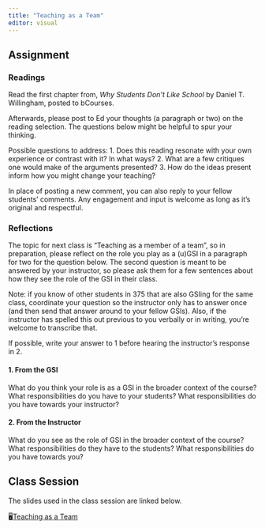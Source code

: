 ```yaml
---
title: "Teaching as a Team"
editor: visual
---
```


## Assignment

### Readings

Read the first chapter from, *Why Students Don't Like School* by Daniel T. Willingham, posted to bCourses.

Afterwards, please post to Ed your thoughts (a paragraph or two) on the reading selection. The questions below might be helpful to spur your thinking.

Possible questions to address: 1. Does this reading resonate with your own experience or contrast with it? In what ways? 2. What are a few critiques one would make of the arguments presented? 3. How do the ideas present inform how you might change your teaching?

In place of posting a new comment, you can also reply to your fellow students' comments. Any engagement and input is welcome as long as it's original and respectful.

### Reflections

The topic for next class is "Teaching as a member of a team", so in preparation, please reflect on the role you play as a (u)GSI in a paragraph for two for the question below. The second question is meant to be answered by your instructor, so please ask them for a few sentences about how they see the role of the GSI in their class.

Note: if you know of other students in 375 that are also GSIing for the same class, coordinate your question so the instructor only has to answer once (and then send that answer around to your fellow GSIs). Also, if the instructor has spelled this out previous to you verbally or in writing, you're welcome to transcribe that.

If possible, write your answer to 1 before hearing the instructor's response in 2.

#### 1. From the GSI

What do you think your role is as a GSI in the broader context of the course? What responsibilities do you have to your students? What responsibilities do you have towards your instructor?

#### 2. From the Instructor

What do you see as the role of GSI in the broader context of the course? What responsibilities do they have to the students? What responsibilities do you have towards you?

## Class Session

The slides used in the class session are linked below.

🖥[Teaching as a Team](../slides/teaching-as-a-team-slides.qmd)


